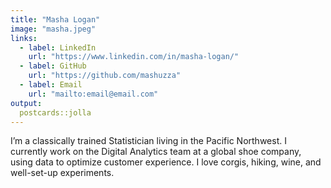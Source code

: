 ```yaml
---
title: "Masha Logan"
image: "masha.jpeg"
links:
  - label: LinkedIn
    url: "https://www.linkedin.com/in/masha-logan/"
  - label: GitHub
    url: "https://github.com/mashuzza"
  - label: Email
    url: "mailto:email@email.com"
output:
  postcards::jolla
---
```

 
I’m a classically trained Statistician living in the Pacific Northwest. I currently work on the Digital Analytics team at a global shoe company, using data to optimize customer experience. I love corgis, hiking, wine, and well-set-up experiments.